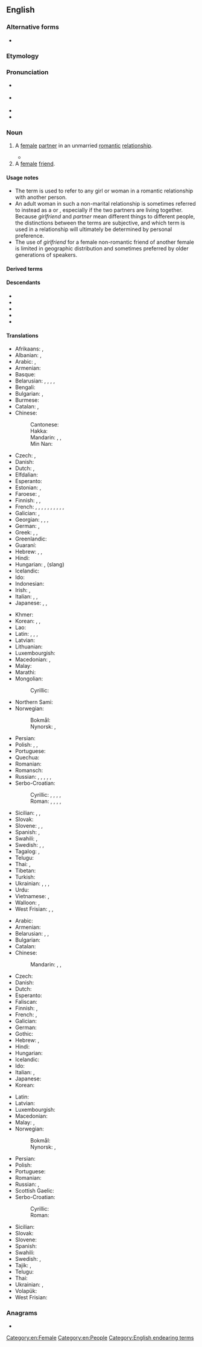 {{also|girl friend}}
==English==

===Alternative forms===
* {{alter|en|girl friend|girl-friend}}

===Etymology===
{{compound|en|girl|friend}}

===Pronunciation===
* {{a|GenAm}} {{IPA|en|/ˈɡɝlfɹɛnd/}}
* {{a|RP}} {{IPA|en|/ˈɡɜːlfɹɛnd/}}
* {{audio|en|en-us-girlfriend.ogg|Audio (US)}}
* {{hyphenation|en|girl|friend}}

===Noun===
{{en-noun}}

# A [[female]] [[partner]] in an unmarried [[romantic]] [[relationship]].
#: {{cot|en|boyfriend|fiancée|lover|partner|significant other|sweetheart|wife|lady friend}}
#: {{ux|en|Marc went to the park with his '''girlfriend''' and watched the sunset with her.}}
#* {{quote-av|en|medium=television production|actor=William Shatner|role=Capt. James T. Kirk|title=Star Trek: The Original Series|season=1|number=1|episode=The Man Trap|publisher=Paramount Pictures|year=1966|passage=Want to pick some flowers, doctor? When a man visits an old '''girlfriend''' she usually expects something like that.}}
# A [[female]] [[friend]].
#: {{syn|en|chickfriend|q1=slang}}
#: {{cot|en|buddy|friend|pal|BFF}}
#: {{ux|en|Mary always enjoyed hanging out with her '''girlfriend''' Jessica.}}

====Usage notes====
* The term is used to refer to any girl or woman in a romantic relationship with another person.
* An adult woman in such a non-marital relationship is sometimes referred to instead as a ''{{l|en|significant other}}'' or ''{{l|en|partner}}'', especially if the two partners are living together. Because ''girlfriend'' and ''partner'' mean different things to different people, the distinctions between the terms are subjective, and which term is used in a relationship will ultimately be determined by personal preference.
* The use of ''girlfriend'' for a female non-romantic friend of another female is limited in geographic distribution and sometimes preferred by older generations of speakers.

====Derived terms====
{{der3|en
|girlfriend experience
|girlfriendhood
|girlfriendish
|girlfriendless
|girlfriendly
|girlfriendy
}}

====Descendants====
* {{desc|hi|गर्लफ़्रेंड|tr=garlfreṇḍ|bor=1}}
* {{desc|ja|ガールフレンド|tr=gārufurendo|bor=1}}
* {{desc|ko|걸프렌드|bor=1}}
* {{desc|ru|гёрлфренд|tr=gjorlfrɛ́nd|bor=1}}
* {{desc|ur|گرل فرینڈ|tr=garl frenḍ|bor=1}}

====Translations====
{{trans-top|a female partner in a romantic relationship}}
* Afrikaans: {{t+|af|meisie}}, {{t+|af|nooi}}
* Albanian: {{t+|sq|shoqe|f}}, {{t+|sq|dashnore|f}}
* Arabic: {{t|ar|صَدِيقَة|f}}, {{t|ar|صَاحِبَة|f}}
* Armenian: {{t+|hy|ընկերուհի}}
* Basque: {{t+|eu|neska-lagun}}
* Belarusian: {{t|be|каха́нка|f}}, {{t|be|дзяўчы́на|f}}, {{t|be|сябро́ўка|f}}, {{t|be|прыя́целька|f}}, {{t|be|падру́га|f}}
* Bengali: {{t|bn|বান্ধবী}}
* Bulgarian: {{t+|bg|га́дже|n}} {{qualifier|boyfriend or girlfriend}}, {{t|bg|прия́телка|f|sc=Cyrl}}
* Burmese: {{t+|my|ရည်းစား}} {{qualifier|boyfriend or girlfriend}}
* Catalan: {{t+|ca|nòvia|f}}, {{t+|ca|xicota|f}}
* Chinese:
*: Cantonese: {{t|yue|女朋友|tr=neoi5 pang4 jau5}}
*: Hakka: {{t|hak|女朋友|tr=ńg-phèn-yû}}
*: Mandarin: {{t+|cmn|女朋友|tr=nǚpéngyoǔ}}, {{qualifier|[[boyfriend]] or girlfriend}} {{t+|cmn|對象}}, {{t+|cmn|对象|tr=duìxiàng}}
*: Min Nan: {{t+|nan|女朋友|tr=lú-pêng-iú}}
* Czech: {{t+|cs|přítelkyně|f}}, {{t+|cs|holka|f}}
* Danish: {{t+|da|kæreste}}
* Dutch: {{t+|nl|vriendin}}, {{t+|nl|meisje|n}}
* Elfdalian: {{t|ovd|fjälla|f}}
* Esperanto: {{t|eo|koramikino}}
* Estonian: {{t+|et|tüdruk}}, {{t|et|tüdruksõber}}
* Faroese: {{t|fo|unnusta|f}}, {{t|fo|dama|f}}
* Finnish: {{t+|fi|tyttöystävä}}, {{t+|fi|naisystävä}}, {{t|fi|tyttökaveri}}
* French: {{t+|fr|amie|f}}, {{t+|fr|petite amie|f}} {{qualifier|dated, adolescents}}, {{t+|fr|copine|f}} {{qualifier|young adults}}, {{t+|fr|petite copine|f}} {{qualifier|dated|adolescents}}, {{t+|fr|blonde|f}} {{qualifier|Quebec}}, {{t+|fr|nana|f}} {{qualifier|adolescents}}, {{t+|fr|meuf|f}} {{qualifier|adolescents}}, {{t+|fr|femme|f}} {{qualifier|young adults}}, {{t+|fr|chérie|f}}, {{t+|fr|compagne|f}} {{qualifier|adults}}, {{t+|fr|partenaire|f}} {{qualifier|adults}}
* Galician: {{t|gl|noiva|f}}, {{t|gl|moza|f}}
* Georgian: {{t|ka|შეყვარებული}}, {{t|ka|მეგობარი გოგო}}, {{t|ka|მეგობარი გოგონა}}, {{t|ka|მეგობარი ქალი}}
* German: {{qual|with possessive pronoun}} {{t+|de|Freundin|f}}, {{t+|de|Girlfriend|f}} {{q|colloquial|rare}}
* Greek: {{t+|el|κορίτσι|n}}, {{t+|el|κοπέλα|f}}, {{t+|el|φιλενάδα|f}}
* Greenlandic: {{t|kl|arnaat}}
* Guaraní: {{t|gn|kichiha}}
* Hebrew: {{t+|he|חֲבֵרָה|f|tr=khaverá}}, {{q|formal}} {{t|he|חברה לחיים|tr=khavera laekhayim}}, {{q|formal}} {{t|he|בת-זוג לחיים|tr=bat-zug lekhayim}}
* Hindi: {{t|hi|गर्लफ़्रेंड|f|tr=garlfreṇḍ}}
* Hungarian: {{t+|hu|barátnő}}, {{t+|hu|csaj}} (slang)
* Icelandic: {{t+|is|kærasta|f}}
* Ido: {{t|io|amoratino}}
* Indonesian: {{t+|id|pacar}}
* Irish: {{t+|ga|cailín|m}}, {{t|ga|girseach|f}}
* Italian: {{t+|it|ragazza|f}}, {{t+|it|fidanzata|f}}, {{t+|it|donna|f}}
* Japanese: {{t+|ja|彼女|tr=かのじょ, kanojo}}, {{t|ja|意中の女|tr=いちゅうのおんな, ichū no onna}}, {{t|ja|ガールフレンド|tr=gārufurendo}}
{{trans-mid}}
* Khmer: {{t|km|មិត្តស្រី}}
* Korean: {{t+|ko|여자친구}}, {{t+|ko|여친}} {{qualifier|colloquial}}, {{t+|ko|걸프렌드}} {{qualifier|dated, before 1980s}}
* Lao: {{t|lo|ຜູ້ສາວ}}
* Latin: {{t+|la|amātrix}}, {{t|la|amīca}}, {{t|la|amīcula}}, {{t+|la|amans}}
* Latvian: {{t|lv|draudzene}}
* Lithuanian: {{t-needed|lt}}
* Luxembourgish: {{t+|lb|Frëndin|f}}
* Macedonian: {{t|mk|девојка|f}}, {{t|mk|пријателка|f}}
* Malay: {{t|ms|teman perempuan}}
* Marathi: {{t|mr|मैत्रीण}}
* Mongolian:
*: Cyrillic: {{t|mn|найз охин}}
* Northern Sami: {{t|se|moarsi}}
* Norwegian:
*: Bokmål: {{t+|nb|kjæreste|m}}
*: Nynorsk: {{t|nn|kjærast|m}}, {{t|nn|kjæraste|m}}
* Persian: {{t+|fa|دوست‌دختر|tr=dust-doxtar}}
* Polish: {{t+|pl|dziewczyna}}, {{t+|pl|sympatia|f}}, {{t+|pl|przyjaciółka|f}}
* Portuguese: {{t+|pt|namorada|f}}
* Quechua: {{t|qu|salla}}
* Romanian: {{t+|ro|prietenă|f}}
* Romansch: {{t|rm|marusa|f}}
* Russian: {{t+|ru|подру́жка|f}}, {{t+|ru|возлю́бленная|f}}, {{t+|ru|де́вушка|f}}, {{t+|ru|гёрлфре́нд|f|tr=gjorlfrɛ́nd}}, {{t+|ru|подру́га|f}}, {{t+|ru|прия́тельница|f}}
* Serbo-Croatian:
*: Cyrillic: {{t|sh|цу̏ра|f}}, {{t|sh|дѐво̄јка|f}}, {{t|sh|дјѐво̄јка|f}}, {{t|sh|ђѐво̄јка|f}}, {{t|sh|пријатѐљица|f}}
*: Roman: {{t+|sh|cȕra|f}}, {{t+|sh|dèvōjka|f}}, {{t+|sh|djèvōjka|f}}, {{t|sh|đèvōjka|f}}, {{t+|sh|prijatèljica|f}}
* Sicilian: {{t+|scn|zita|f}}, {{t+|scn|picciotta|f}}, {{t+|scn|fimmina|f}}
* Slovak: {{t|sk|priateľka|f}}
* Slovene: {{t+|sl|dekle|n}}, {{t|sl|punca}} {{q|colloquial}}, {{t+|sl|prijateljica|f}}
* Spanish: {{t+|es|novia|f}}, {{t+|es|polola|f}}
* Swahili: {{t+|sw|mpenzi}}, {{t+|sw|chuma}} {{qualifier|slang}}
* Swedish: {{t+|sv|flickvän|c}}, {{t+|sv|tjej|c}} {{qualifier|colloquial}}, {{t|sv|kärasta|c}}
* Tagalog: {{qualifier|literally}} {{t|tl|kasintahang babae|f}}, {{t|tl|nobya}}
* Telugu: {{t+|te|ప్రియురాలు}}
* Thai: {{t|th|แฟนสาว}}, {{t+|th|แฟน}} {{qualifier|boyfriend or girlfriend}}
* Tibetan: {{t|bo|དགའ་རོགས|sc=Tibt}}
* Turkish: {{t|tr|kız arkadaş}}
* Ukrainian: {{t|uk|коха́на|f}}, {{t+|uk|ді́вчина|f}}, {{t|uk|подру́га|f}}, {{t|uk|прия́телька|f}}
* Urdu: {{t|ur|گرل فرینڈ|f|tr=garl frenḍ}}
* Vietnamese: {{t+|vi|bạn gái}}, {{qualifier|also boyfriend; lover}} {{t+|vi|người yêu}}
* Walloon: {{t+|wa|mayon|f}}, {{t+|wa|crapåde|f}}
* West Frisian: {{t|fy|freondinne|f}}, {{t+|fy|faam|f}}, {{t+|fy|famke|n}}
{{trans-bottom}}

{{trans-top|a female friend}}
* Arabic: {{t|ar|صَدِيقَة|f}}
* Armenian: {{t+|hy|ընկերուհի}}
* Belarusian: {{t|be|сябро́ўка|f}}, {{t|be|прыя́целька|f}}, {{t|be|падру́га|f}}
* Bulgarian: {{t|bg|прия́телка|f}}
* Catalan: {{t+|ca|amiga|f}}
* Chinese:
*: Mandarin: {{t|cmn|[[女性]][[朋友]]|tr=nǚxìng péngyǒu}}, {{t+|cmn|朋友|tr=péngyou}}, {{qualifier|male or female}}
* Czech: {{t+|cs|přítelkyně|f}}
* Danish: {{t+|da|veninde}}
* Dutch: {{t+|nl|vriendin}}
* Esperanto: {{t|eo|amikino}}
* Faliscan: {{t|xfa|socia|sc=Ital}}
* Finnish: {{t+|fi|ystävätär}}, {{t|fi|tyttökaveri}}
* French: {{t+|fr|amie|f}} {{qualifier|close friend; best friend: ma meilleure amie}}, {{t+|fr|copine|f}} {{qualifier|acquaintance, friend; rarely used by adult men; "ma meilleure copine" is used by children for "best friend"}}
* Galician: {{t|gl|amiga|f}}
* German: {{t+|de|Freundin|f}}
* Gothic: {{t|got|𐍆𐍂𐌹𐌾𐍉𐌽𐌳𐌹|f}}
* Hebrew: {{t+|he|חֲבֵרָה|f|tr=khaverá}}, {{t|he|ידידה|f|tr=yedida}}
* Hindi: {{t+|hi|सहेली|f}}
* Hungarian: {{t+|hu|barátnő}}
* Icelandic: {{t+|is|vinkona|f}}
* Ido: {{t+|io|amikino}}
* Italian: {{t+|it|amica|f}}, {{t|it|amica del cuore|f}}
* Japanese: {{t|ja|女友達|tr=おんなともだち, onna tomodachi}}
* Korean: {{t|ko|여사친}} {{qualifier|slang}}
{{trans-mid}}
* Latin: {{t|la|amīca|f}}
* Latvian: {{t|lv|draudzene|f}}
* Luxembourgish: {{t+|lb|Frëndin|f}}
* Macedonian: {{t|mk|пријателка|f}}
* Malay: {{t|ms|teman perempuan}}, {{t|ms|kawan perempuan}}
* Norwegian:
*: Bokmål: {{t+|nb|venninne|m|f}}
*: Nynorsk: {{t|nn|veninne|f}}, {{t|nn|venninne|f}}
* Persian: {{t+|fa|دوست‌دختر|tr=dust-doxtar|sc=fa-Arab}}
* Polish: {{t+|pl|przyjaciółka|f}}
* Portuguese: {{t+|pt|amiga|f}}
* Romanian: {{t+|ro|amică|f}}
* Russian: {{t+|ru|подру́га|f}}, {{t+|ru|прия́тельница|f}}
* Scottish Gaelic: {{t|gd|banacharaid|f}}
* Serbo-Croatian:
*: Cyrillic: {{t|sh|пријатѐљица|f}}
*: Roman: {{t+|sh|prijatèljica|f}}
* Sicilian: {{t|scn|cummari|f}}
* Slovak: {{t|sk|priateľka|f}}
* Slovene: {{t+|sl|prijateljica|f}}
* Spanish: {{t+|es|amiga|f}}
* Swahili: {{t+|sw|shoga}}
* Swedish: {{t+|sv|väninna|c}}, {{t+|sv|tjejkompis|c}} {{qualifier|colloquial}}
* Tajik: {{t+|tg|дугона}}, {{t|tg|рафиқа}}
* Telugu: {{t+|te|స్నేహితురాలు}}
* Thai: {{t|th|เพื่อนสาว}}
* Ukrainian: {{t|uk|подру́га|f}}, {{t|uk|прия́телька|f}}
* Volapük: {{t+|vo|jiflen}}
* West Frisian: {{t|fy|freondinne|f}}
{{trans-bottom}}

===Anagrams===
* {{anagrams|en|a=defgiilnrr|friend girl|friendgirl}}

[[Category:en:Female]]
[[Category:en:People]]
[[Category:English endearing terms]]